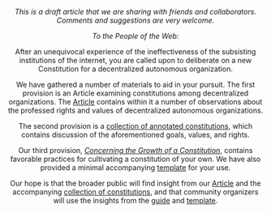 
<Header title="Constitutions of Web3" />

*This is a draft article that we are sharing with friends and collaborators. Comments and suggestions are very welcome.*

*To the People of the Web:*

After an unequivocal experience of the ineffectiveness of the subsisting institutions of the internet, you are called upon to deliberate on a new Constitution for a decentralized autonomous organization. 

We have gathered a number of materials to aid in your pursuit. The first provision is an Article examining constitutions among decentralized organizations. The [Article](/article) contains within it a number of observations about the professed rights and values of decentralized autonomous organizations. 

The second provision is a [collection of annotated constitutions](https://airtable.com/shr5r9t19gfW7YYPs/tbltBIhUFqZE1tfle), which contains discussion of the aforementioned goals, values, and rights.

Our third provision, [*Concerning the Growth of a Constitution*](/guide), contains favorable practices for cultivating a constitution of your own. We have also provided a minimal accompanying [template](/template) for your use.

Our hope is that the broader public will find insight from our [Article](/article) and the accompanying [collection of constitutions](/constitutions), and that community organizers will use the insights from the [guide](/guide) and [template](/template).

<Collab/>




